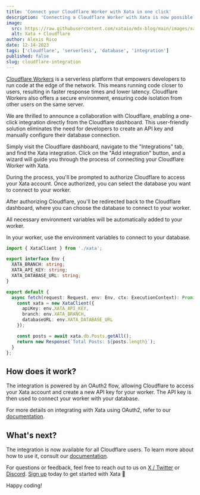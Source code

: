 ```yaml
---
title: 'Connect your Cloudflare Worker with Xata in one click'
description: 'Connecting a Cloudflare Worker with Xata is now possible from the Cloudflare dashboard.'
image:
  src: https://raw.githubusercontent.com/xataio/mdx-blog/main/images/xata-cloudflare.png
  alt: Xata + Cloudflare
author: Alexis Rico
date: 12-14-2023
tags: ['cloudflare', 'serverless', 'database', 'integration']
published: false
slug: cloudflare-integration
---
```


[Cloudflare Workers](https://developers.cloudflare.com/workers/) is a serverless platform that empowers developers to run code at the edge of the network. This means running code closer to users, resulting in faster response times and lower latency. Cloudflare Workers also offers a secure environment, ensuring code isolation from other users on the same server.

We are thrilled to announce a collaboration with Cloudflare, enabling a one-click integration directly from the Cloudflare dashboard. This user-friendly solution eliminates the need for developers to create an API key and manually configure their database connection.

<ArticleImage
  src="https://raw.githubusercontent.com/xataio/mdx-blog/main/images/cloudflare-integration-dashboard.png"
  width="874"
  height="509"
  alt="Cloudflare Integration Image"
  caption="Cloudflare dashboard with the Xata integration"
  position="center"
/>

Simply visit the Cloudflare dashboard, navigate to the "Integrations" tab, and find the Xata integration. Click on the "Add integration" button, and a wizard will guide you through the process of connecting your Cloudflare Worker with Xata.

<ArticleImage
  src="https://raw.githubusercontent.com/xataio/mdx-blog/main/images/cloudflare-integration-setup.png"
  width="684"
  height="837"
  alt="Cloudflare Integration Image"
  caption="Wizard to connect your Cloudflare Worker with Xata"
  position="center"
/>

During the process, you'll be prompted to authorize Cloudflare to access your Xata account. Once authorized, you can select the database you want to connect to your worker.

<ArticleImage
  src="https://raw.githubusercontent.com/xataio/mdx-blog/main/images/cloudflare-integration-authorization.png"
  width="580"
  height="613"
  alt="Cloudflare Integration Image"
  caption="Page to authorize Cloudflare to access your Xata account"
  position="center"
/>

After authorizing Cloudflare, you'll be redirected back to the Cloudflare dashboard, where you can choose the database to connect to your worker.

<ArticleImage
  src="https://raw.githubusercontent.com/xataio/mdx-blog/main/images/cloudflare-integration-selection.png"
  width="810"
  height="843"
  alt="Cloudflare Integration Image"
  caption="Page to select the database you want to connect to your worker"
  position="center"
/>

All necessary environment variables will be automatically added to your worker.

<ArticleImage
  src="https://raw.githubusercontent.com/xataio/mdx-blog/main/images/cloudflare-integration-secrets.png"
  width="802"
  height="371"
  alt="Cloudflare Integration Image"
  caption="List of environment variables added to your worker"
  position="center"
/>

In your worker, use the environment variables to connect to your database.

```ts
import { XataClient } from './xata';

export interface Env {
  XATA_BRANCH: string;
  XATA_API_KEY: string;
  XATA_DATABASE_URL: string;
}

export default {
  async fetch(request: Request, env: Env, ctx: ExecutionContext): Promise<Response> {
    const xata = new XataClient({
      apiKey: env.XATA_API_KEY,
      branch: env.XATA_BRANCH,
      databaseURL: env.XATA_DATABASE_URL
    });

    const posts = await xata.db.Posts.getAll();
    return new Response(`Total Posts: ${posts.length}`);
  }
};
```

## How does it work?

The integration is powered by an OAuth2 flow, allowing Cloudflare to access your Xata account and create a new API key for your worker. The API key is then used to connect your worker with your database.

For more details on integrating with Xata using OAuth2, refer to our [documentation](/docs/integrations/oauth).

## What's next?

The integration is now available for all Cloudflare users. To learn more about how to use it, consult our [documentation](/docs/integrations/cloudflare).

For questions or feedback, feel free to reach out to us on [X / Twitter](https://twitter.com/xata) or [Discord](https://xata.io/discord). [Sign up](https://app.xata.io/signin?mode=signup) today to get started with Xata 🚀 

Happy coding!
